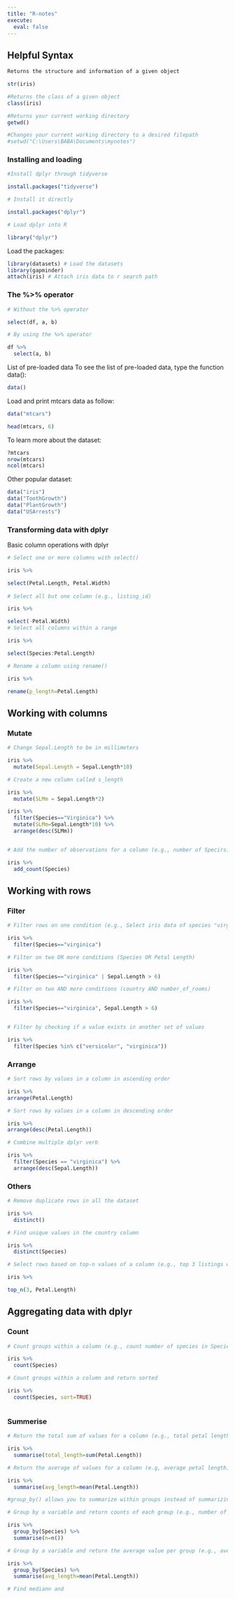 ```yaml
---
title: "R-notes"
execute:
  eval: false
---
```


## Helpful Syntax

```r
Returns the structure and information of a given object

str(iris)

#Returns the class of a given object
class(iris)

#Returns your current working directory
getwd() 

#Changes your current working directory to a desired filepath
#setwd("C:\Users\BABA\Documents\mynotes")
```

### Installing and loading

```r
#Install dplyr through tidyverse 

install.packages("tidyverse")

# Install it directly

install.packages("dplyr")

# Load dplyr into R

library("dplyr")

```

Load the packages:

```r
library(datasets) # Load the datasets
library(gapminder) 
attach(iris) # Attach iris data to r search path

```

### The %\>% operator

```r
# Without the %>% operator

select(df, a, b)

# By using the %>% operator

df %>%
  select(a, b)

```

List of pre-loaded data To see the list of pre-loaded data, type the function data():

```r
data()

```

Load and print mtcars data as follow:

```r

data("mtcars")

head(mtcars, 6)
```

To learn more about the dataset:

```r
?mtcars
nrow(mtcars)
ncol(mtcars)
```

Other popular dataset:

```r
data("iris")
data("ToothGrowth")
data("PlantGrowth")
data("USArrests")

```

### Transforming data with dplyr

Basic column operations with dplyr

```r
# Select one or more columns with select()

iris %>%

select(Petal.Length, Petal.Width)
 
# Select all but one column (e.g., listing_id)

iris %>%

select(-Petal.Width)
# Select all columns within a range

iris %>%

select(Species:Petal.Length)

# Rename a column using rename()

iris %>%

rename(p_length=Petal.Length)


```

## Working with columns

### Mutate

```r
# Change Sepal.Length to be in millimeters

iris %>% 
  mutate(Sepal.Length = Sepal.Length*10)

# Create a new column called s_length

iris %>% 
  mutate(SLMm = Sepal.Length*2)

iris %>%
  filter(Species=="Virginica") %>%
  mutate(SLMm=Sepal.Length*10) %>%
  arrange(desc(SLMm))


# Add the number of observations for a column (e.g., number of Specirs)

iris %>% 
  add_count(Species)

```

## Working with rows

### Filter

```r
# Filter rows on one condition (e.g., Select iris data of species "virginica")

iris %>%
  filter(Species=="virginica")

# Filter on two OR more conditions (Species OR Petal Length)

iris %>%
  filter(Species=="virginica" | Sepal.Length > 6)

# Filter on two AND more conditions (country AND number_of_rooms)

iris %>%
  filter(Species=="virginica", Sepal.Length > 6)


# Filter by checking if a value exists in another set of values

iris %>% 
  filter(Species %in% c("versicolor", "virginica"))

```

### Arrange

```r
# Sort rows by values in a column in ascending order

iris %>%
arrange(Petal.Length)

# Sort rows by values in a column in descending order

iris %>%
arrange(desc(Petal.Length))

# Combine multiple dplyr verb

iris %>% 
  filter(Species == "virginica") %>% 
  arrange(desc(Sepal.Length))


```

### Others

```r
# Remove duplicate rows in all the dataset

iris %>% 
  distinct()

# Find unique values in the country column

iris %>% 
  distinct(Species)

# Select rows based on top-n values of a column (e.g., top 3 listings with the highest amount  of rooms)

iris %>% 

top_n(3, Petal.Length)

```

## Aggregating data with dplyr

### Count

```r

# Count groups within a column (e.g., count number of species in Species)

iris %>% 
  count(Species)

# Count groups within a column and return sorted

iris %>% 
  count(Species, sort=TRUE)



```

### Summerise

```r

# Return the total sum of values for a column (e.g., total petal length)

iris %>% 
  summarise(total_length=sum(Petal.Length))

# Return the average of values for a column (e.g, average petal length)

iris %>% 
  summarise(avg_length=mean(Petal.Length))

#group_by() allows you to summarize within groups instead of summarizing the entire dataset

# Group by a variable and return counts of each group (e.g., number of listings by country)

iris %>% 
  group_by(Species) %>%
  summarise(n=n())

# Group by a variable and return the average value per group (e.g., average number of rooms in listings per city)

iris %>%
  group_by(Species) %>%
  summarise(avg_length=mean(Petal.Length))

# Find mediann and 

```
